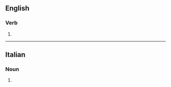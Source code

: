 ==English==

===Verb===
{{en-verb|tempr}}

# {{obsolete form of|temper|lang=en}}
----
==Italian==

===Noun===
{{head|it|plural|g=f}}

# {{plural of|tempra|lang=it}}